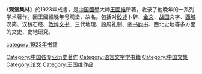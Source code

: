 《'''观堂集林'''》於1923年成書，是[[中国|中国]][[國學|國學]]大師[[王國維|王國維]]所著，收录了他晚年的一系列学术著作。因王國維晚年号观堂，故名。包括对[[殷墟|殷墟]]卜辞、[[金文|金文]]、[[战国|战国]]文字、[[西域|西域]]汉简、汉魏石经、[[敦煌文书|敦煌文书]]、三代地理、殷周礼制、[[字书|字书]][[韵书|韵书]]、西北史地等多方面的文史、史地研究。

{{Historical-book-stub}}
[[Category:中国各专业历史著作|Category:中国各专业历史著作]]
[[Category:语言文字学书籍|Category:语言文字学书籍]]
[[category:1923年书籍|category:1923年书籍]]
[[Category:中国文集|Category:中国文集]]
[[Category:论文|Category:论文]]
[[Category:王国维作品|Category:王国维作品]]